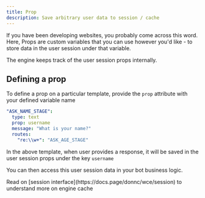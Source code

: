 ```yaml
---
title: Prop
description: Save arbitrary user data to session / cache
---
```


If you have been developing websites, you probably come across this word. Here, Props are custom variables that you can use however you'd like -
to store data in the user session under that variable.

The engine keeps track of the user session props internally.

## Defining a prop

To define a prop on a particular template, provide the `prop` attribute with your defined variable name

```yaml
"ASK_NAME_STAGE":
  type: text
  prop: username
  message: "What is your name?"
  routes:
    "re:\\w+": "ASK_AGE_STAGE"
```

In the above template, when user provides a response, it will be saved in the user session props under the key `username`

You can then access this user session data in your bot business logic.

<Info>
  Read on [session interface](https://docs.page/donnc/wce/session) to understand
  more on engine cache
</Info>

